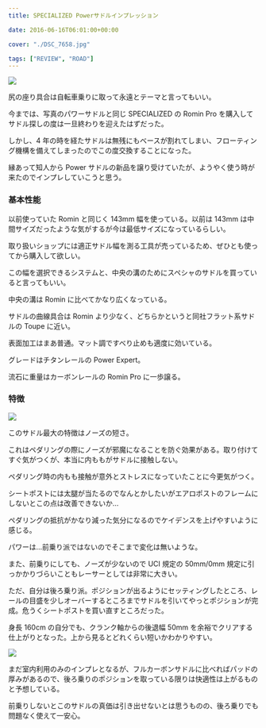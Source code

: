---
title: SPECIALIZED Powerサドルインプレッション

date: 2016-06-16T06:01:00+00:00

cover: "./DSC_7658.jpg"

tags: ["REVIEW", "ROAD"]
---

![ ](./DSC_7658.jpg)

尻の座り具合は自転車乗りに取って永遠とテーマと言ってもいい。

今までは、写真のパワーサドルと同じ SPECIALIZED の Romin Pro を購入してサドル探しの度は一旦終わりを迎えたはずだった。

しかし、4 年の時を経たサドルは無残にもベースが割れてしまい、フローティング機構を備えてしまったのでこの度交換することになった。

縁あって知人から Power サドルの新品を譲り受けていたが、ようやく使う時が来たのでインプレしていこうと思う。

### 基本性能

以前使っていた Romin と同じく 143mm 幅を使っている。以前は 143mm は中間サイズだったような気がするが今は最低サイズになっているらしい。

取り扱いショップには適正サドル幅を測る工具が売っているため、ぜひとも使ってから購入して欲しい。

この幅を選択できるシステムと、中央の溝のためにスペシャのサドルを買っていると言ってもいい。

中央の溝は Romin に比べてかなり広くなっている。

サドルの曲線具合は Romin より少なく、どちらかというと同社フラット系サドルの Toupe に近い。

表面加工はまあ普通。マット調ですべり止めも適度に効いている。

グレードはチタンレールの Power Expert。

流石に重量はカーボンレールの Romin Pro に一歩譲る。

### 特徴

![ ](./DSC_7644.jpg)

このサドル最大の特徴はノーズの短さ。

これはペダリングの際にノーズが邪魔になることを防ぐ効果がある。取り付けてすぐ気がつくが、本当に内ももがサドルに接触しない。

ペダリング時の内もも接触が意外とストレスになっていたことに今更気がつく。

シートポストには太腿が当たるのでなんとかしたいがエアロポストのフレームにしないとこの点は改善できないか…

ペダリングの抵抗がかなり減った気分になるのでケイデンスを上げやすいように感じる。

パワーは…前乗り派ではないのでそこまで変化は無いような。

また、前乗りにしても、ノーズが少ないので UCI 規定の 50mm/0mm 規定に引っかかりづらいこともレーサーとしては非常に大きい。

ただ、自分は後ろ乗り派。ポジションが出るようにセッティングしたところ、レールの目盛を少しオーバーするところまでサドルを引いてやっとポジションが完成。危うくシートポストを買い直すところだった。

身長 160cm の自分でも、クランク軸からの後退幅 50mm を余裕でクリアする仕上がりとなった。上から見るとどれくらい短いかわかりやすい。

![ ](./DSC_7643.jpg)

まだ室内利用のみのインプレとなるが、フルカーボンサドルに比べればパッドの厚みがあるので、後ろ乗りのポジションを取っている限りは快適性は上がるものと予想している。

前乗りしないとこのサドルの真価は引き出せないとは思うものの、後ろ乗りでも問題なく使えて一安心。

<Amzn asin="B01564NZ42">

